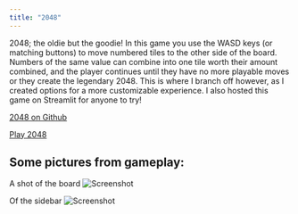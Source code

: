 ```yaml
---
title: "2048"
---
```


2048; the oldie but the goodie! In this game you use the WASD keys (or matching buttons) to move numbered tiles to the other side of the board. Numbers of the same value can combine into one tile worth their amount combined, and the player continues until they have no more playable moves or they create the legendary 2048. This is where I branch off however, as I created options for a more customizable experience. I also hosted this game on Streamlit for anyone to try!

[2048 on Github](https://github.com/iamxallax/2048)

[Play 2048](https://custom2048.streamlit.app)

## Some pictures from gameplay:
A shot of the board
![Screenshot](../images/2048-board.png "playing the game...")

Of the sidebar
![Screenshot](../images/2048-sidebar.png "sidebar")